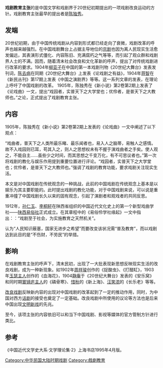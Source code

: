 '''戏剧教育主张'''的是中国文学和戏剧界于20世纪初期提出的一项戏剧改良运动的方针。戏剧教育主张最早的提出者是[[陈独秀|陈独秀]]。
== 发端 ==

20世纪初期，由于中国传统戏剧从内容到形式都已经走向了衰微，戏剧改革的呼声也越来越强烈。在中国戏剧舞台上占据主导地位的[[京剧|京剧]]也因为离人民现实生活愈发偏远，其表演形式僵化、内容陈旧、充满腐朽之气等等，而引起了观众群和戏剧界人士的不满。因而，随着清末社会改良和文化革新的呼声，提出了对传统戏剧进行改革的要求。1904年[[柳亚子|柳亚子]]在中国的第一本戏剧刊物《20世纪大舞台》发表发刊词，[[陈去病|陈去病]]在同期《20世纪大舞台》上发表《论戏剧之有益》，1904年[[蒋智|蒋智]]在《新民丛刊》第17期上发表《中国之演剧界》等等。这一系列文章的发表，在理论上呼吁了中国戏剧的改革。
1905年，陈独秀在《新小说》第2卷第2期上发表了《论戏曲》一文，提出“戏园者，实普天下之大学堂也；优伶者，是普天下之大教师也。”之论，正式提出了戏剧教育主张。

== 内容 ==

1905年，陈独秀在《新小说》第2卷第2期上发表的《论戏曲》一文中阐述了以下观点：

“戏曲者，普天下之人类所最乐睹、最乐闻者也，易入人之脑蒂，易触人之感情。故不入戏园则已耳，苟其入之，则人之思想权未有不握于演戏曲者之手矣。使人观之，不能自主……虽些少之时间，而其思想之千变万化，有不可思议者也。”第一次将戏剧的教化与娱乐作用提到重要位置进行评论。“戏园者，实普天下之大学堂也；优伶者，是普天下之大教师也。”强调了戏剧的教育功能，要求戏剧关注现实生活。

本文是对中国戏剧在传统观念的一种挑战，此前的中国戏剧在传统观念上基本是以娱乐为其主要职能的。此时提出戏剧的教化功能，对于中国戏剧来说，可以说是重重冲撞了中国戏剧长久以来的固有观念，引起了演剧者和观戏者的共同反思。

1912年，[[孙仁玉|孙仁玉]]、[[李桐轩|李桐轩]]在陕西省组织的中国近代文化史上的第一个新型戏曲学社——[[陕西易俗社|陕西易俗社]]正式成立。在其章程中的《易俗伶学社缘起》一文中指出：：“戏剧至于社会，为实施教育之天然机关”。

认为“人民知识蔽塞，国家无进步之希望”而要改变该状况需“普及教育”，而以戏剧达到此目的是“不伤财，不劳民”的举措。

== 影响 ==

在戏剧教育主张的呼声下，清末民初，出现了一大批表现新思想反映现实生活的改良戏剧，成为一种新现象。如1902年[[周祥骏|周祥骏]]创作的《捉酸虫》、《打醋缸》，1903年[[玉瑟主人|玉瑟主人]]创作的《血海花》，1904[[静庵|静庵]]于《20世纪大舞台》发表的《安乐窝》和同时期[[寰镜庐主人|寰镜庐主人]]的《磷骨寒》、[[惜秋|惜秋]]的《新上海》、[[汪笑浓|汪笑浓]]的《长乐老》等等。

[[改良戏剧|改良戏剧]]反映新内容的出现对中国戏剧的改革起到了一定的推动作用，同时，为中国对西方[[话剧|话剧]]的接受也奠定了一定基础。改良戏剧中所使用的议论等方法也是后来中国出现[[文明新戏|文明新戏]]的先兆。

至今，该项主张的内容依旧可以和当下中国戏剧、影视等媒体的官方管制方针进行类比。

== 参考 ==
《中国近代文学史大系·文学理论集·2》上海书店1995年4月版。

[[Category:中华民国大陆时期戏剧|Category:中华民国大陆时期戏剧]]
[[Category:戲劇教育|Category:戲劇教育]]